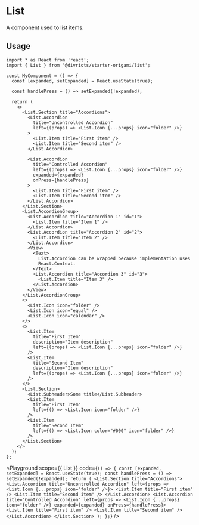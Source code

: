 


# List

A component used to list items.

## Usage

```tsx
import * as React from 'react';
import { List } from '@divriots/starter-origami/list';

const MyComponent = () => {
  const [expanded, setExpanded] = React.useState(true);

  const handlePress = () => setExpanded(!expanded);

  return (
    <>
      <List.Section title="Accordions">
        <List.Accordion
          title="Uncontrolled Accordion"
          left={(props) => <List.Icon {...props} icon="folder" />}
        >
          <List.Item title="First item" />
          <List.Item title="Second item" />
        </List.Accordion>

        <List.Accordion
          title="Controlled Accordion"
          left={(props) => <List.Icon {...props} icon="folder" />}
          expanded={expanded}
          onPress={handlePress}
        >
          <List.Item title="First item" />
          <List.Item title="Second item" />
        </List.Accordion>
      </List.Section>
      <List.AccordionGroup>
        <List.Accordion title="Accordion 1" id="1">
          <List.Item title="Item 1" />
        </List.Accordion>
        <List.Accordion title="Accordion 2" id="2">
          <List.Item title="Item 2" />
        </List.Accordion>
        <View>
          <Text>
            List.Accordion can be wrapped because implementation uses
            React.Context.
          </Text>
          <List.Accordion title="Accordion 3" id="3">
            <List.Item title="Item 3" />
          </List.Accordion>
        </View>
      </List.AccordionGroup>
      <>
        <List.Icon icon="folder" />
        <List.Icon icon="equal" />
        <List.Icon icon="calendar" />
      </>
      <>
        <List.Item
          title="First Item"
          description="Item description"
          left={(props) => <List.Icon {...props} icon="folder" />}
        />
        <List.Item
          title="Second Item"
          description="Item description"
          left={(props) => <List.Icon {...props} icon="folder" />}
        />
      </>
      <List.Section>
        <List.Subheader>Some title</List.Subheader>
        <List.Item
          title="First Item"
          left={() => <List.Icon icon="folder" />}
        />
        <List.Item
          title="Second Item"
          left={() => <List.Icon color="#000" icon="folder" />}
        />
      </List.Section>
    </>
  );
};
```

<Playground
  scope={{ List }}
  code={`
() => {
  const [expanded, setExpanded] = React.useState(true);
  const handlePress = () => setExpanded(!expanded);
  return (
    <List.Section title="Accordions">
      <List.Accordion
        title="Uncontrolled Accordion"
        left={props => <List.Icon {...props} icon="folder" />}>
        <List.Item title="First item" />
        <List.Item title="Second item" />
      </List.Accordion>
      <List.Accordion
        title="Controlled Accordion"
        left={props => <List.Icon {...props} icon="folder" />}
        expanded={expanded}
        onPress={handlePress}>
        <List.Item title="First item" />
        <List.Item title="Second item" />
      </List.Accordion>
    </List.Section>
  );
};
`}
/>
